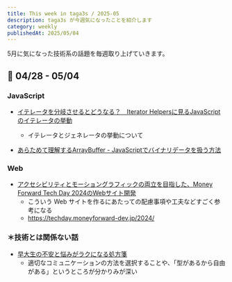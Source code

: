 ```yaml
---
title: This week in taga3s / 2025-05
description: taga3s が今週気になったことを紹介します
category: weekly
publishedAt: 2025/05/04
---
```


5月に気になった技術系の話題を毎週取り上げていきます。

## 📝 04/28 - 05/04
### JavaScript
- [イテレータを分岐させるとどうなる？　Iterator Helpersに見るJavaScriptのイテレータの挙動](https://zenn.dev/uhyo/articles/iterator-helpers-iterator-close)
  - イテレータとジェネレータの挙動について

- [あらためて理解するArrayBuffer - JavaScriptでバイナリデータを扱う方法](https://ics.media/entry/250408/)

### Web
- [アクセシビリティとモーショングラフィックの両立を目指した、Money Forward Tech Day 2024のWebサイト開発](https://zenn.dev/moneyforward/articles/20241202-money-forward-tech-day)
  - こういう Web サイトを作るにあたっての配慮事項や工夫などすごく参考になる
  - https://techday.moneyforward-dev.jp/2024/

### ＊技術とは関係ない話
- [早大生の不安と悩みがラクになる処方箋](https://www.waseda.jp/inst/weekly/features/specialissue-zen_mind/)
  - 適切なコミュニケーションの方法を選択することや、「型があるから自由がある」というところが分かりみが深い
